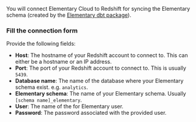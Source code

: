 You will connect Elementary Cloud to Redshift for syncing the Elementary schema (created by the [Elementary dbt package](/cloud/onboarding/quickstart-dbt-package)).

<Snippet file="cloud/integrations/create-user-operation.mdx" />

### Fill the connection form

Provide the following fields:

- **Host**: The hostname of your Redshift account to connect to. This can either be a hostname or an IP address.
- **Port**: The port of your Redshift account to connect to. This is usually `5439`.
- **Database name**: The name of the database where your Elementary schema exist. e.g. `analytics`.
- **Elementary schema**: The name of your Elementary schema. Usually `[schema name]_elementary`.
- **User**: The name of the for Elementary user.
- **Password**: The password associated with the provided user.


<Snippet file="cloud/integrations/ip-allowlist.mdx" />